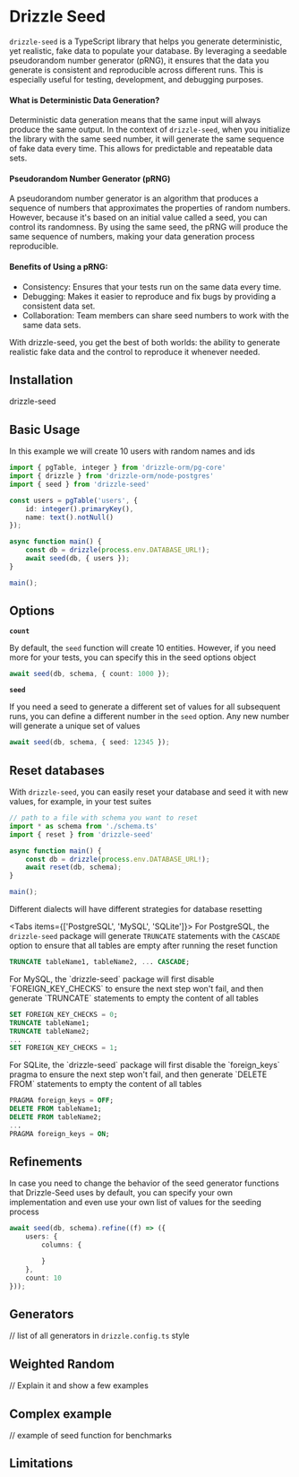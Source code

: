 
# Drizzle Seed 

`drizzle-seed` is a TypeScript library that helps you generate deterministic, yet realistic, 
fake data to populate your database. By leveraging a seedable pseudorandom number generator (pRNG), 
it ensures that the data you generate is consistent and reproducible across different runs.
 This is especially useful for testing, development, and debugging purposes.

#### What is Deterministic Data Generation?
Deterministic data generation means that the same input will always produce the same output. 
In the context of `drizzle-seed`, when you initialize the library with the same seed number, 
it will generate the same sequence of fake data every time. This allows for predictable and repeatable data sets.

#### Pseudorandom Number Generator (pRNG)
A pseudorandom number generator is an algorithm that produces a sequence of numbers 
that approximates the properties of random numbers. However, because it's based on an initial value 
called a seed, you can control its randomness. By using the same seed, the pRNG will produce the 
same sequence of numbers, making your data generation process reproducible.

#### Benefits of Using a pRNG:

- Consistency: Ensures that your tests run on the same data every time.
- Debugging: Makes it easier to reproduce and fix bugs by providing a consistent data set.
- Collaboration: Team members can share seed numbers to work with the same data sets.

With drizzle-seed, you get the best of both worlds: the ability to generate realistic fake data and the control to reproduce it whenever needed.

## Installation

<Npm>
drizzle-seed
</Npm>

## Basic Usage

In this example we will create 10 users with random names and ids

```ts {12}
import { pgTable, integer } from 'drizzle-orm/pg-core'
import { drizzle } from 'drizzle-orm/node-postgres'
import { seed } from 'drizzle-seed'

const users = pgTable('users', {
    id: integer().primaryKey(),
    name: text().notNull()
});

async function main() {
    const db = drizzle(process.env.DATABASE_URL!);
    await seed(db, { users });
}

main();
```

## Options

**`count`** 

By default, the `seed` function will create 10 entities. 
However, if you need more for your tests, you can specify this in the seed options object

```ts
await seed(db, schema, { count: 1000 });
```

**`seed`**

If you need a seed to generate a different set of values for all subsequent runs, you can define a different number
in the `seed` option. Any new number will generate a unique set of values

```ts
await seed(db, schema, { seed: 12345 });
```

## Reset databases

With `drizzle-seed`, you can easily reset your database and seed it with new values, for example, in your test suites

```ts
// path to a file with schema you want to reset
import * as schema from './schema.ts'
import { reset } from 'drizzle-seed'

async function main() {
    const db = drizzle(process.env.DATABASE_URL!);
    await reset(db, schema);
}

main();
```

Different dialects will have different strategies for database resetting

<Tabs items={['PostgreSQL', 'MySQL', 'SQLite']}>
<Tab>
For PostgreSQL, the `drizzle-seed` package will generate `TRUNCATE` statements with the `CASCADE` option to 
ensure that all tables are empty after running the reset function

```sql
TRUNCATE tableName1, tableName2, ... CASCADE;
```
</Tab>
<Tab>
For MySQL, the `drizzle-seed` package will first disable `FOREIGN_KEY_CHECKS` to ensure the next step won't fail, and then 
generate `TRUNCATE` statements to empty the content of all tables

```sql
SET FOREIGN_KEY_CHECKS = 0;
TRUNCATE tableName1;
TRUNCATE tableName2;
...
SET FOREIGN_KEY_CHECKS = 1;
```
</Tab>
<Tab>
For SQLite, the `drizzle-seed` package will first disable the `foreign_keys` pragma to ensure the next step won't fail, 
and then generate `DELETE FROM` statements to empty the content of all tables

```sql
PRAGMA foreign_keys = OFF;
DELETE FROM tableName1;
DELETE FROM tableName2;
...
PRAGMA foreign_keys = ON;
```
</Tab>
</Tabs>

## Refinements

In case you need to change the behavior of the seed generator functions that Drizzle-Seed uses by default, you can specify your own implementation and even use your own list of values for the seeding process

```ts
await seed(db, schema).refine((f) => ({
    users: {
        columns: {

        }
    },
    count: 10
}));
```

## Generators

// list of all generators in `drizzle.config.ts` style

## Weighted Random

// Explain it and show a few examples

## Complex example

// example of seed function for benchmarks

## Limitations